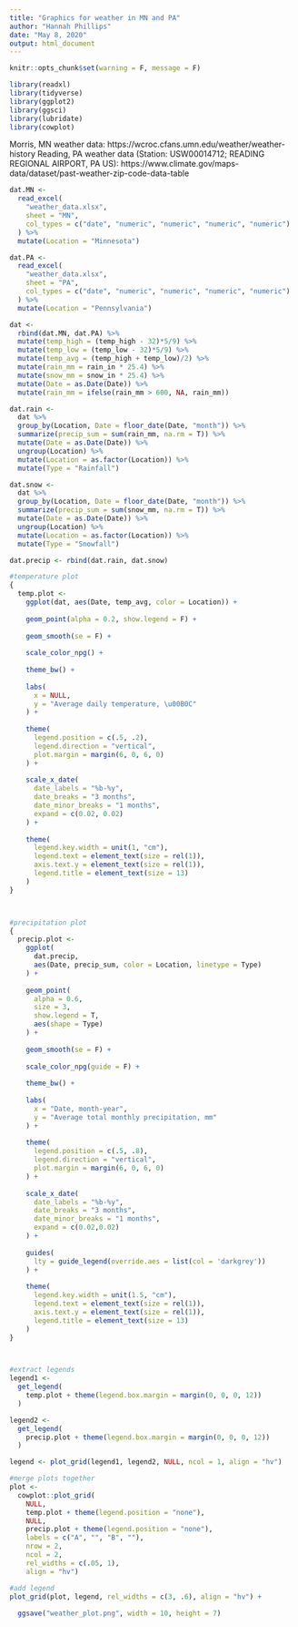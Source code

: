 ```yaml
---
title: "Graphics for weather in MN and PA"
author: "Hannah Phillips"
date: "May 8, 2020"
output: html_document
---
```


```r
knitr::opts_chunk$set(warning = F, message = F)

library(readxl)
library(tidyverse)
library(ggplot2)
library(ggsci)
library(lubridate)
library(cowplot)
```

Morris, MN weather data: https://wcroc.cfans.umn.edu/weather/weather-history
Reading, PA weather data (Station: USW00014712; READING REGIONAL AIRPORT, PA US): https://www.climate.gov/maps-data/dataset/past-weather-zip-code-data-table

```r
dat.MN <- 
  read_excel(
    "weather_data.xlsx", 
    sheet = "MN", 
    col_types = c("date", "numeric", "numeric", "numeric", "numeric")
  ) %>%
  mutate(Location = "Minnesota")

dat.PA <- 
  read_excel(
    "weather_data.xlsx", 
    sheet = "PA", 
    col_types = c("date", "numeric", "numeric", "numeric", "numeric")
  ) %>%
  mutate(Location = "Pennsylvania")

dat <- 
  rbind(dat.MN, dat.PA) %>%
  mutate(temp_high = (temp_high - 32)*5/9) %>%
  mutate(temp_low = (temp_low - 32)*5/9) %>%
  mutate(temp_avg = (temp_high + temp_low)/2) %>%
  mutate(rain_mm = rain_in * 25.4) %>%
  mutate(snow_mm = snow_in * 25.4) %>%
  mutate(Date = as.Date(Date)) %>%
  mutate(rain_mm = ifelse(rain_mm > 600, NA, rain_mm))

dat.rain <- 
  dat %>%
  group_by(Location, Date = floor_date(Date, "month")) %>%
  summarize(precip_sum = sum(rain_mm, na.rm = T)) %>%
  mutate(Date = as.Date(Date)) %>%
  ungroup(Location) %>%
  mutate(Location = as.factor(Location)) %>%
  mutate(Type = "Rainfall")

dat.snow <- 
  dat %>%
  group_by(Location, Date = floor_date(Date, "month")) %>%
  summarize(precip_sum = sum(snow_mm, na.rm = T)) %>%
  mutate(Date = as.Date(Date)) %>%
  ungroup(Location) %>%
  mutate(Location = as.factor(Location)) %>%
  mutate(Type = "Snowfall")

dat.precip <- rbind(dat.rain, dat.snow)
```


```r
#temperature plot
{
  temp.plot <- 
    ggplot(dat, aes(Date, temp_avg, color = Location)) +
    
    geom_point(alpha = 0.2, show.legend = F) +
    
    geom_smooth(se = F) +
    
    scale_color_npg() +
    
    theme_bw() +
    
    labs(
      x = NULL, 
      y = "Average daily temperature, \u00B0C"
    ) +
    
    theme(
      legend.position = c(.5, .2),
      legend.direction = "vertical",
      plot.margin = margin(6, 0, 6, 0)
    ) +
    
    scale_x_date(
      date_labels = "%b-%y", 
      date_breaks = "3 months", 
      date_minor_breaks = "1 months",
      expand = c(0.02, 0.02)
    ) +
    
    theme(
      legend.key.width = unit(1, "cm"),
      legend.text = element_text(size = rel(1)),
      axis.text.y = element_text(size = rel(1)),
      legend.title = element_text(size = 13)
    )
}



#precipitation plot
{
  precip.plot <- 
    ggplot(
      dat.precip, 
      aes(Date, precip_sum, color = Location, linetype = Type)
    ) +
    
    geom_point(
      alpha = 0.6, 
      size = 3, 
      show.legend = T, 
      aes(shape = Type)
    ) +
    
    geom_smooth(se = F) +
    
    scale_color_npg(guide = F) +
    
    theme_bw() +
    
    labs(
      x = "Date, month-year", 
      y = "Average total monthly precipitation, mm"
    ) +
    
    theme(
      legend.position = c(.5, .8),
      legend.direction = "vertical",
      plot.margin = margin(6, 0, 6, 0)
    ) +
    
    scale_x_date(
      date_labels = "%b-%y", 
      date_breaks = "3 months", 
      date_minor_breaks = "1 months",
      expand = c(0.02,0.02)
    ) +
    
    guides(
      lty = guide_legend(override.aes = list(col = 'darkgrey'))
    ) +
    
    theme(
      legend.key.width = unit(1.5, "cm"),
      legend.text = element_text(size = rel(1)),
      axis.text.y = element_text(size = rel(1)),
      legend.title = element_text(size = 13)
    ) 
}



#extract legends
legend1 <- 
  get_legend(
    temp.plot + theme(legend.box.margin = margin(0, 0, 0, 12))
  )

legend2 <- 
  get_legend(
    precip.plot + theme(legend.box.margin = margin(0, 0, 0, 12))
  )

legend <- plot_grid(legend1, legend2, NULL, ncol = 1, align = "hv")

#merge plots together
plot <-
  cowplot::plot_grid(
    NULL,
    temp.plot + theme(legend.position = "none"), 
    NULL,
    precip.plot + theme(legend.position = "none"), 
    labels = c("A", "", "B", ""), 
    nrow = 2,
    ncol = 2,
    rel_widths = c(.05, 1),
    align = "hv") 

#add legend
plot_grid(plot, legend, rel_widths = c(3, .6), align = "hv") +
  
  ggsave("weather_plot.png", width = 10, height = 7)
```

